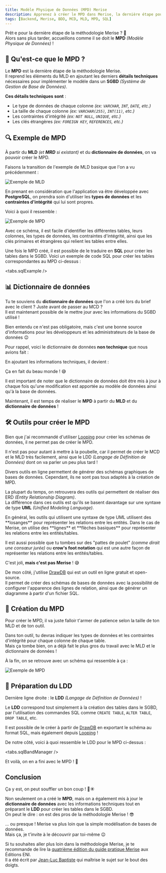 ```yaml
---
title: Modèle Physique de Données (MPD) Merise
description: Apprenez à créer le MPD dans Merise, la dernière étape pour concrétiser votre base de données sur un SGBD.
tags: [Backend, Merise, BDD, MCD, MLD, MPD, SQL]
---
```



Prêt·e pour la dernière étape de la méthodologie Merise ? 🎉  
Alors sans plus tarder, accueillons comme il se doit le **MPD** _(Modèle Physique de Données)_ !

## 🤔 Qu'est-ce que le MPD ?

Le **MPD** est la dernière étape de la méthodologie Merise.  
Il reprend les éléments du MLD en ajoutant les derniers **détails techniques** nécessaires
pour implémenter le modèle dans un **SGBD** _(Système de Gestion de Base de Données)_.

**Ces détails techniques sont** :

- Le type de données de chaque colonne _(ex: `VARCHAR`, `INT`, `DATE`, etc.)_
- La taille de chaque colonne _(ex: `VARCHAR(255)`, `INT(11)`, etc.)_
- Les contraintes d'intégrité _(ex: `NOT NULL`, `UNIQUE`, etc.)_
- Les clés étrangères _(ex: `FOREIGN KEY`, `REFERENCES`, etc.)_

## 🔍 Exemple de MPD

À partir du **MLD** _(et **MRD** si existant)_ et du **dictionnaire de données**, on va pouvoir créer le MPD.

Faisons la transition de l'exemple de MLD basique que l'on a vu précédemment :

![Exemple de MLD](/images/merise/mld-basic.webp)

En prenant en considération que l'application va être développée avec **PostgreSQL**, on prendra soin d'utiliser
les **types de données** et les **contraintes d'intégrité** qui lui sont propres.

Voici à quoi il ressemble :

![Exemple de MPD](/images/merise/mpd-basic.webp)

Avec ce schéma, il est facile d'identifier les différentes tables, leurs colonnes, les types de données,
les contraintes d'intégrité, ainsi que les clés primaires et étrangères qui relient les tables entre elles.

Une fois le MPD créé, il est possible de le traduire en **SQL** pour créer les tables dans le SGBD.
Voici un exemple de code SQL pour créer les tables correspondantes au MPD ci-dessus :

<tabs.sqlExample />

## 📊 Dictionnaire de données

Tu te souviens du **dictionnaire de données** que l'on a créé lors du brief avec le client ? Juste avant de passer au MCD ?  
Il est maintenant possible de le mettre jour avec les informations du SGBD utilisé !

Bien entendu ce n'est pas obligatoire, mais c'est une bonne source d'informations pour
les développeurs et les administrateurs de la base de données 😉

Pour rappel, voici le dictionnaire de données **non technique** que nous avions fait :

<DictionnaryTable />

En ajoutant les informations techniques, il devient :

<DictionnaryTable isTechnical />

Ça en fait du beau monde ! 😅

Il est important de noter que le dictionnaire de données doit être mis à jour à chaque fois qu'une modification
est apportée au modèle de données ainsi qu'à la base de données.

Maintenant, il est temps de réaliser le **MPD** à partir du **MLD** et du **dictionnaire de données** !

## 🛠️ Outils pour créer le MPD

Bien que j'ai recommandé d'utiliser [Looping](https://looping.fr/) pour créer les schémas de données,
il ne permet pas de créer le MPD.

Il n'est pas pour autant à mettre à la poubelle, car il permet de créer le MCD et le MLD très facilement, ainsi que
le LDD _(Langage de Définition de Données)_ dont on va parler un peu plus tard !

Divers outils en ligne permettent de générer des schémas graphiques de bases de données.
Cependant, ils ne sont pas tous adaptés à la création de MPD.

La plupart du temps, on retrouvera des outils qui permettent de réaliser des ERD _(Entity Relationship Diagram)_.  
La différence dans ces outils est qu'ils se basent davantage sur une syntaxe de type **UML** _(Unified Modeling Language)_.

<Callout type="question" title="Comment reconnaître si mon outil utilise une syntaxe de type UML ?">
  En général, les outils qui utilisent une syntaxe de type UML utilisent des **losanges** pour représenter les relations entre les entités.  
  Dans le cas de Merise, on utilise des **lignes** et **flèches basiques** pour représenter les relations entre les entités/tables.

  Il est aussi possible que tu tombes sur des "pattes de poulet" _(comme dirait une consœur jurée)_ ou **crow's foot notation**
  qui est une autre façon de représenter les relations entre les entités/tables.

  C'est joli, **mais c'est pas Merise** ! 😅
</Callout>

De mon côté, j'utilise [DrawDB](https://drawdb.app/) qui est un outil en ligne gratuit et open-source.  
Il permet de créer des schémas de bases de données avec la possibilité de configurer l'apparence des lignes de relation,
ainsi que de générer un diagramme à partir d'un fichier SQL.

## 🔨 Création du MPD

Pour créer le MPD, il va juste falloir t'armer de patience selon la taille de ton MLD et de ton outil.

Dans ton outil, tu devras indiquer les types de données et les contraintes d'intégrité pour chaque colonne de chaque table.  
Mais ça tombe bien, on a déjà fait le plus gros du travail avec le MLD et le dictionnaire de données !

À la fin, on se retrouve avec un schéma qui ressemble à ça :

![Exemple de MPD](/images/merise/mpd-1.webp)

## 📜 Préparation du LDD

Dernière ligne droite : le **LDD** _(Langage de Définition de Données)_ !

Le **LDD** correspond tout simplement à la création des tables dans le SGBD, par l'utilisation des commandes SQL
comme `CREATE TABLE`, `ALTER TABLE`, `DROP TABLE`, etc.

Il est possible de le créer à partir de [DrawDB](https://drawdb.app/) en exportant le schéma au format SQL, mais également
depuis [Looping](https://looping.fr/) !

De notre côté, voici à quoi ressemble le LDD pour le MPD ci-dessus :

<tabs.sqlBandManager />

Et voilà, on en a fini avec le MPD ! 🎉

## Conclusion

Ça y est, on peut souffler un bon coup ! 🍹☀️

Non seulement on a créé le **MPD**, mais on a également mis à jour le **dictionnaire de données** avec les informations techniques
tout en préparant le **LDD** pour créer les tables dans le SGBD.  
On peut le dire : on est des pros de la méthodologie Merise ! 😎

... ou presque ! Merise va plus loin que la simple modélisation de bases de données.  
Mais ça, je t'invite à le découvrir par toi-même 😉

Si tu souhaites aller plus loin dans la méthodologie Merise, je te recommande de lire la
[quatrième édition du guide pratique Merise](https://www.editions-eni.fr/livre/merise-guide-pratique-4e-edition-modelisation-des-donnees-et-des-traitements-manipulations-avec-le-langage-sql-conception-d-une-application-mobile-android-ou-ios-9782409046667)
aux Éditions ENI.  
Il a été écrit par [Jean-Luc Baptiste](https://www.editions-eni.fr/jean-luc-baptiste) qui maîtrise le sujet sur le bout des doigts.
